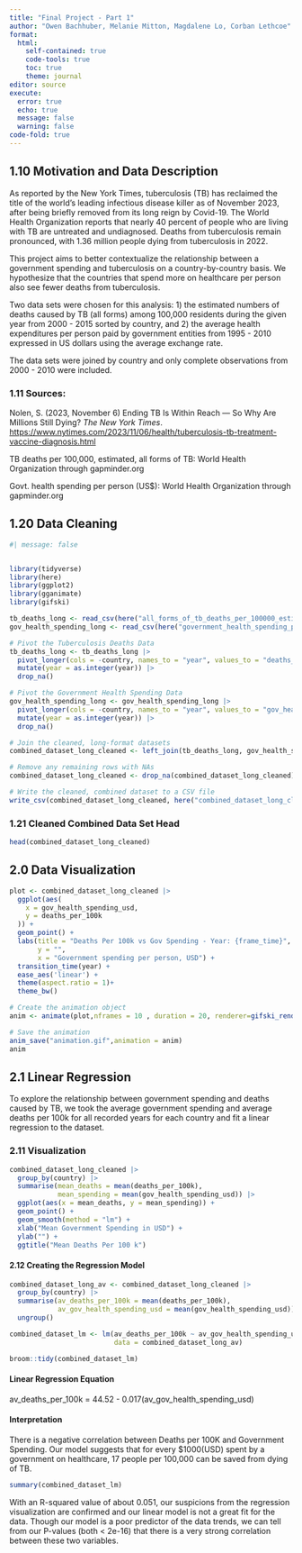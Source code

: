 ---
title: "Final Project - Part 1"
author: "Owen Bachhuber, Melanie Mitton, Magdalene Lo, Corban Lethcoe"
format: 
  html:
    self-contained: true
    code-tools: true
    toc: true
    theme: journal
editor: source
execute: 
  error: true
  echo: true
  message: false
  warning: false
code-fold: true
---

## 1.10 Motivation and Data Description

As reported by the New York Times, tuberculosis (TB) has reclaimed the title of the world’s leading infectious disease killer as of November 2023, after being briefly removed from its long reign by Covid-19. The World Health Organization reports that nearly 40 percent of people who are living with TB are untreated and undiagnosed. Deaths from tuberculosis remain pronounced, with 1.36 million people dying from tuberculosis in 2022.

This project aims to better contextualize the relationship between a government spending and tuberculosis on a country-by-country basis. We hypothesize that the countries that spend more on healthcare per person also see fewer deaths from tuberculosis.

Two data sets were chosen for this analysis: 1) the estimated numbers of deaths caused by TB (all forms) among 100,000 residents during the given year from 2000 - 2015 sorted by country, and 2) the average health expenditures per person paid by government entities from 1995 - 2010 expressed in US dollars using the average exchange rate.

The data sets were joined by country and only complete observations from 2000 - 2010 were included.

### 1.11 Sources:

Nolen, S. (2023, November 6) Ending TB Is Within Reach — So Why Are Millions Still Dying? *The New York Times*. <https://www.nytimes.com/2023/11/06/health/tuberculosis-tb-treatment-vaccine-diagnosis.html>

TB deaths per 100,000, estimated, all forms of TB: World Health Organization through gapminder.org

Govt. health spending per person (US\$): World Health Organization through gapminder.org

## 1.20 Data Cleaning

```{r}
#| message: false


library(tidyverse)
library(here)
library(ggplot2)
library(gganimate)
library(gifski)

tb_deaths_long <- read_csv(here("all_forms_of_tb_deaths_per_100000_estimated.csv"))
gov_health_spending_long <- read_csv(here("government_health_spending_per_person_us.csv"))

# Pivot the Tuberculosis Deaths Data
tb_deaths_long <- tb_deaths_long |> 
  pivot_longer(cols = -country, names_to = "year", values_to = "deaths_per_100k", names_prefix = "X") |> 
  mutate(year = as.integer(year)) |> 
  drop_na()

# Pivot the Government Health Spending Data
gov_health_spending_long <- gov_health_spending_long |> 
  pivot_longer(cols = -country, names_to = "year", values_to = "gov_health_spending_usd", names_prefix = "X") |> 
  mutate(year = as.integer(year)) |> 
  drop_na()

# Join the cleaned, long-format datasets
combined_dataset_long_cleaned <- left_join(tb_deaths_long, gov_health_spending_long, by = c("country", "year"))

# Remove any remaining rows with NAs
combined_dataset_long_cleaned <- drop_na(combined_dataset_long_cleaned)

# Write the cleaned, combined dataset to a CSV file
write_csv(combined_dataset_long_cleaned, here("combined_dataset_long_cleaned.csv"))

```

### 1.21 Cleaned Combined Data Set Head

```{r}
head(combined_dataset_long_cleaned)

```

## 2.0 Data Visualization

```{r}
plot <- combined_dataset_long_cleaned |>
  ggplot(aes(
    x = gov_health_spending_usd, 
    y = deaths_per_100k
  )) + 
  geom_point() +
  labs(title = "Deaths Per 100k vs Gov Spending - Year: {frame_time}",
       y = "",
       x = "Government spending per person, USD") +
  transition_time(year) + 
  ease_aes('linear') + 
  theme(aspect.ratio = 1)+
  theme_bw()

# Create the animation object
anim <- animate(plot,nframes = 10 , duration = 20, renderer=gifski_renderer())

# Save the animation
anim_save("animation.gif",animation = anim)
anim
```
## 2.1 Linear Regression

To explore the relationship between government spending and deaths caused by TB, we took the average government spending and average deaths per 100k for all recorded years for each country and fit a linear regression to the dataset. 

### 2.11 Visualization

```{r}
combined_dataset_long_cleaned |> 
  group_by(country) |> 
  summarise(mean_deaths = mean(deaths_per_100k), 
            mean_spending = mean(gov_health_spending_usd)) |>
  ggplot(aes(x = mean_deaths, y = mean_spending)) +
  geom_point() + 
  geom_smooth(method = "lm") + 
  xlab("Mean Government Spending in USD") + 
  ylab("") + 
  ggtitle("Mean Deaths Per 100 k")
```



#### 2.12 Creating the Regression Model

```{r}
combined_dataset_long_av <- combined_dataset_long_cleaned |> 
  group_by(country) |> 
  summarise(av_deaths_per_100k = mean(deaths_per_100k),
            av_gov_health_spending_usd = mean(gov_health_spending_usd)) |> 
  ungroup()

combined_dataset_lm <- lm(av_deaths_per_100k ~ av_gov_health_spending_usd , 
                          data = combined_dataset_long_av)

broom::tidy(combined_dataset_lm)
```

#### Linear Regression Equation

av_deaths_per_100k = 44.52 - 0.017(av_gov_health_spending_usd)

#### Interpretation

There is a negative correlation between Deaths per 100K and Government Spending. Our model suggests that for every $1000(USD) spent by a government on healthcare, 17 people per 100,000 can be saved from dying of TB.

```{r}
summary(combined_dataset_lm)
```

With an R-squared value of about 0.051, our suspicions from the regression visualization are confirmed and our linear model is not a great fit for the data. Though our model is a poor predictor of the data trends, we can tell from our P-values (both \< 2e-16) that there is a very strong correlation between these two variables.
